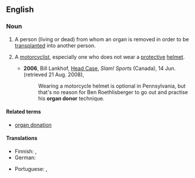 ==English==

===Noun===
{{en-noun|head=[[organ]] [[donor]]}}

# A person (living or dead) from whom an organ is removed in order to be [[transplant]]ed into another person.
# {{chiefly|US|slang}} A [[motorcyclist]], especially one who does not wear a [[protective]] [[helmet]].
#* '''2006''', Bill Lankhof, [http://slam.canoe.ca/Slam/Columnists/Lankhof/2006/06/14/1631632-sun.html Head Case], ''Slam! Sports'' (Canada), 14 Jun. (retrieved 21 Aug. 2008),
#*: Wearing a motorcycle helmet is optional in Pennsylvania, but that's no reason for Ben Roethlisberger to go out and practise his '''organ donor''' technique.

====Related terms====
* [[organ donation]]

====Translations====
{{trans-top|person from whom an organ is removed}}
* Finnish: {{t-|fi|elimenluovuttaja}}, {{t-|fi|elintenluovuttaja}}
* German: {{t+|de|Organspender|m}}
{{trans-mid}}
* Portuguese: {{t-|pt|doador de órgãos|m}}, {{t-|pt|doadora de órgãos|f}}
{{trans-bottom}}